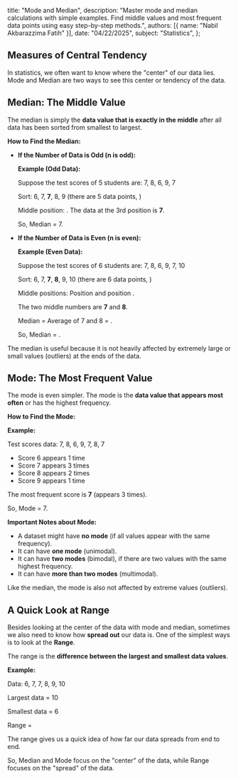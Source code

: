   title: "Mode and Median",
  description: "Master mode and median calculations with simple examples. Find middle values and most frequent data points using easy step-by-step methods.",
  authors: [{ name: "Nabil Akbarazzima Fatih" }],
  date: "04/22/2025",
  subject: "Statistics",
};

## Measures of Central Tendency

In statistics, we often want to know where the "center" of our data lies. Mode and Median are two ways to see this center or tendency of the data.

## Median: The Middle Value

The median is simply the **data value that is exactly in the middle** after all data has been sorted from smallest to largest.

**How to Find the Median:**

<div className="flex flex-col gap-4">
  <BlockMath math="\text{1. Sort Data: From smallest to largest}" />
  <BlockMath math="\text{2. Find the Middle Position}" />
</div>

- **If the Number of Data is Odd (n is odd):**

  <BlockMath math="\text{Median} = \text{Value at position } \frac{n+1}{2}" />

  **Example (Odd Data):**

  Suppose the test scores of 5 students are: 7, 8, 6, 9, 7

  Sort: 6, 7, **7**, 8, 9 (there are 5 data points, <InlineMath math="n=5" />)

  Middle position: <InlineMath math="(5+1)/2 = 3" />. The data at the 3rd position is **7**.

  So, Median = 7.

- **If the Number of Data is Even (n is even):**

  <BlockMath math="\text{Median} = \frac{\text{Value at position }(n/2) + \text{Value at position }((n/2)+1)}{2}" />

  **Example (Even Data):**

  Suppose the test scores of 6 students are: 7, 8, 6, 9, 7, 10

  Sort: 6, 7, **7**, **8**, 9, 10 (there are 6 data points, <InlineMath math="n=6" />)

  Middle positions: Position <InlineMath math="6/2 = 3" /> and position <InlineMath math="(6/2) + 1 = 4" />.

  The two middle numbers are **7** and **8**.

  Median = Average of 7 and 8 = <InlineMath math="(7+8)/2 = 7.5" />.

  So, Median = <InlineMath math="7.5" />.

The median is useful because it is not heavily affected by extremely large or small values (outliers) at the ends of the data.

## Mode: The Most Frequent Value

The mode is even simpler. The mode is the **data value that appears most often** or has the highest frequency.

**How to Find the Mode:**

<div className="flex flex-col gap-4">
  <BlockMath math="\text{1. Count the frequency of each data value}" />
  <BlockMath math="\text{2. Find the data value with the highest frequency}" />
</div>

**Example:**

Test scores data: 7, 8, 6, 9, 7, 8, 7

- Score 6 appears 1 time
- Score 7 appears 3 times
- Score 8 appears 2 times
- Score 9 appears 1 time

The most frequent score is **7** (appears 3 times).

So, Mode = 7.

**Important Notes about Mode:**

- A dataset might have **no mode** (if all values appear with the same frequency).
- It can have **one mode** (unimodal).
- It can have **two modes** (bimodal), if there are two values with the same highest frequency.
- It can have **more than two modes** (multimodal).

Like the median, the mode is also not affected by extreme values (outliers).

## A Quick Look at Range

Besides looking at the center of the data with mode and median, sometimes we also need to know how **spread out** our data is. One of the simplest ways is to look at the **Range**.

The range is the **difference between the largest and smallest data values**.

<BlockMath math="\text{Range} = \text{Largest Data} - \text{Smallest Data}" />

**Example:**

Data: 6, 7, 7, 8, 9, 10

Largest data = 10

Smallest data = 6

Range = <InlineMath math="10 - 6 = 4" />

The range gives us a quick idea of how far our data spreads from end to end.

So, Median and Mode focus on the "center" of the data, while Range focuses on the "spread" of the data.
